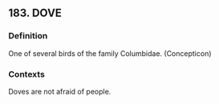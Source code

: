 ## 183. DOVE
### Definition
One of several birds of the family Columbidae.  (Concepticon)

### Contexts
Doves are not afraid of people.

